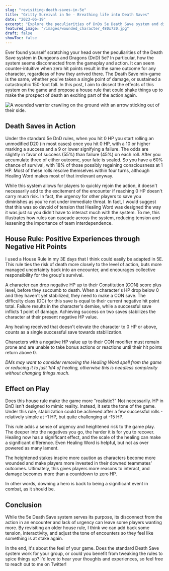 ```yaml
---
slug: "revisiting-death-saves-in-5e"
title: "Gritty Survival in 5e - Breathing life into Death Saves"
date: "2023-06-19"
excerpt: "Explore the peculiarities of DnDs 5e Death Save system and discover a riveting house rule that adds urgency and deepens gameplay interaction"
featured_image: "/images/wounded_character_480x720.jpg"
draft: false
showToc: false
---
```


Ever found yourself scratching your head over the peculiarities of the Death Save system in Dungeons and Dragons (DnD) 5e? In particular, how the system seems disconnected from the gameplay and action. It can seem counter-intuitive when zero hit points result in the same outcome for any character, regardless of how they arrived there. The Death Save min-game is the same, whether you've taken a single point of damage, or sustained a catastrophic 150-foot fall. In this post, I aim to dissect the effects of this system on the game and propose a house rule that could shake things up to make the prospect of death an exciting part of the action again.

![A wounded warrior crawling on the ground with an arrow sticking out of their side.](/images/wounded_character_480x720.jpg)

## Death Saves in Action

Under the standard 5e DnD rules, when you hit 0 HP you start rolling an unmodified D20 (in most cases) once you hit 0 HP, with a 10 or higher marking a success and a 9 or lower signifying a failure. The odds are slightly in favor of success (55%) than failure (45%) on each roll. After you accumulate three of either outcome, your fate is sealed. So you have a 60% chance of survival, with 18% of those possibly regaining consciousness at 1 HP. Most of these rolls resolve themselves within four turns, although Healing Word makes most of that irrelevant anyway.

While this system allows for players to quickly rejoin the action, it doesn't necessarily add to the excitement of the encounter if reaching 0 HP doesn't carry much risk. In fact, the urgency for other players to save you diminishes as you're not under immediate threat. In fact, I would suggest that this was so devoid of tension that Healing Word was designed the way it was just so you didn't have to interact much with the system. To me, this illustrates how rules can cascade across the system, reducing tension and lessening the importance of team interdependence.

## House Rule: Positive Experiences through Negative Hit Points

I used a House Rule in my 3E days that I think could easily be adapted in 5E. This rule ties the risk of death more closely to the level of action, buts more managed uncertainty back into an encounter, and encourages collective responsibility for the group's survival.

A character can drop negative HP up to their Constitution (CON) score plus level, before they succumb to death. When a character's HP drop below 0 and they haven't yet stabilized, they need to make a CON save. The difficulty class (DC) for this save is equal to their current negative hit point total. Failure results in the character's demise, while a successful save inflicts 1 point of damage. Achieving success on two saves stabilizes the character at their present negative HP value.

Any healing received that doesn't elevate the character to 0 HP or above, counts as a single successful save towards stabilization.

Characters with a negative HP value up to their CON modifier must remain prone and are unable to take bonus actions or reactions until their hit points return  above 0.

*DMs may want to consider removing the Healing Word spell from the game or reducing it to just 1d4 of healing, otherwise this is needless complexity without changing things much.*

## Effect on Play

Does this house rule make the game more "realistic?" Not necessarily. HP in DnD isn't designed to mimic reality. Instead, it sets the tone of the game. Under this rule, stabilization could be achieved after a few successful rolls - relatively simple at -1 HP, but quite challenging at -15 HP.

This rule adds a sense of urgency and heightened risk to the game play. The deeper into the negatives you go, the harder it is for you to recover. Healing now has a significant effect, and the scale of the healing can make a significant difference.  Even Healing Word is helpful, but not as over powered as many lament. 

The heightened stakes inspire more caution as characters become more wounded and make players more invested in their downed teammates' outcomes. Ultimately, this gives players more reasons to interact, and damage becomes more than a countdown to zero HP.

In other words, downing a hero is back to being a significant event in combat, as it should be.

## Conclusion

While the 5e Death Save system serves its purpose, its disconnect from the action in an encounter and lack of urgency can leave some players wanting more. By revisiting an older house rule, I think we can add back some tension, interactivity, and adjust the tone of encounters so they feel like something is at stake again. 

In the end, it's about the feel of your game. Does the standard Death Save system work for your group, or could you benefit from tweaking the rules to spice things up? I'd love to hear your thoughts and experiences, so feel free to reach out to me on Twitter!
